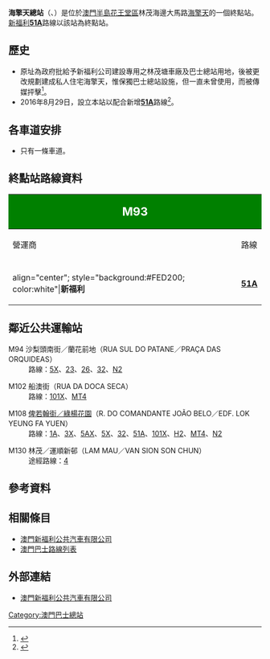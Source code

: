 {{公共汽車總站資訊
|總站名稱             = 海擎天總站
|外文名稱             = THE PRAIA／TERMINAL
|外文語言             = 葡文
|總站通稱             = 
|代表圖像             = THE PRAIA TERMINAL 202110.jpg
|所在地點             = 澳門
|本站編號             = M93
|所在區域             = [[澳門半島|澳門半島]]
|所在分區             = [[花王堂區|花王堂區]]
|所在街道             = 林茂海邊大馬路
|啟用日期             = 2016年8月29日
|關閉日期             = 
|以本站作為總站路線     = '''[[澳門新福利|新福利]]'''：51A
|途經本站路線         = 
|接駁交通工具         = 
|附近主要街道         = 
|附近著名建築物或景點  = [[海擎天|海擎天]]
|備註               = 
|佈局圖             =
|}}

'''海擎天總站'''（{{Lang-pt|'''THE PRAIA／TERMINAL'''}}、{{lang-en|'''The Praia Terminal'''}}）是位於[[澳門半島|澳門半島]][[花王堂區|花王堂區]]林茂海邊大馬路[[海擎天|海擎天]]的一個終點站。[[澳門新福利|新福利]]'''[[澳門巴士51A路線|51A]]'''路線以該站為終點站。

== 歷史 ==
* 原址為政府批給予新福利公司建設專用之林茂塘車廠及巴士總站用地，後被更改規劃建成私人住宅海擎天，惟保獨巴士總站設施，但一直未曾使用，而被傳媒抨擊<ref>{{cite news|title=海擎天巴士站六年未開之謎？|url=http://www.macaodaily.com/html/2016-03/07/content_1073506.htm|publisher=《[[澳門日報|澳門日報]]》|date=2016-03-07|deadurl=yes|archiveurl=https://web.archive.org/web/20170305004722/http://www.macaodaily.com/html/2016-03/07/content_1073506.htm|archivedate=2017-03-05}}</ref>。
* 2016年8月29日，設立本站以配合新增'''[[澳門巴士51A路線|51A]]'''路線<ref>{{cite news |title= 優化北區至離島巴士服務 51A、30X兩路線周一開通 |url= http://www.dsat.gov.mo/bus/tc/bus_news_detail.aspx?a_id=3467 |publisher= [[交通事務局|交通事務局]] |date= 2016-08-27 |accessdate= 2016-08-27 |archive-date= 2016-08-27 |archive-url= https://web.archive.org/web/20160827175400/http://www.dsat.gov.mo/bus/tc/bus_news_detail.aspx?a_id=3467 |dead-url= no }}</ref>。

== 各車道安排 ==
*只有一條車道。

== 終點站路線資料 == 
{| width=100% class="wikitable"
! colspan="2" style="background:green; color:white"|<big><big>M93</big></big>
! colspan="6" style="background:green; color:white"|<big>海擎天總站<br>THE PRAIA／TERMINAL</big>
|-
! 營運商
! 路線
! 出發地
! 目的地
! 途經地點
! 備註
|-
|-
|align="center"; style="background:#FED200; color:white"|'''新福利'''
|align="center"| '''[[澳門巴士51A路線|51A]]'''
|align="center"| '''海擎天'''
|align="center"| [[蝴蝶谷大馬路總站|蝴蝶谷大馬路]]
|
* 筷子基社屋
* [[關閘總站|關閘]]
* [[祐漢|祐漢]]
* [[黑沙環|黑沙環]]
* [[氹仔客運碼頭|氹仔客運碼頭]]
* [[澳門機場總站|澳門機場]]
* [[澳門科技大學|科技大學]]
* [[望德聖母灣大馬路|望德聖母灣]]
* 新城大馬路
|
|}

== 鄰近公共運輸站 ==
; M94 沙梨頭南街／蘭花前地（RUA SUL DO PATANE／PRAÇA DAS ORQUIDEAS）
: 路線：[[澳門巴士5X路線|5X]]、[[澳門巴士23路線|23]]、[[澳門巴士26路線|26]]、[[澳門巴士32路線|32]]、[[澳門巴士N2路線|N2]]

; M102 船澳街（RUA DA DOCA SECA）
: 路線：[[澳門巴士101X路線|101X]]、[[澳門巴士MT4路線|MT4]]

; M108 [[俾若翰街／綠楊花園_(巴士站)|俾若翰街／綠楊花園]]（R. DO COMANDANTE JOÃO BELO／EDF. LOK YEUNG FA YUEN）
:路線：[[澳門巴士1A路線|1A]]、[[澳門巴士3X路線|3X]]、[[澳門巴士5AX路線|5AX]]、[[澳門巴士5X路線|5X]]、[[澳門巴士32路線|32]]、[[澳門巴士51A路線|51A]]、[[澳門巴士101X路線|101X]]、[[澳門巴士H2路線|H2]]、[[澳門巴士MT4路線|MT4]]、[[澳門巴士N2路線|N2]]

; M130 林茂／運順新邨（LAM MAU／VAN SION SON CHUN）
: 途經路線：[[澳門巴士4路線|4]]

== 參考資料 ==
{{reflist}}

== 相關條目 ==
* [[澳門新福利公共汽車有限公司|澳門新福利公共汽車有限公司]]
* [[澳門巴士路線列表|澳門巴士路線列表]]

== 外部連結 ==
*[http://www.transmac.com.mo 澳門新福利公共汽車有限公司] {{Wayback|url=http://www.transmac.com.mo/ |date=20100310023129 }}
{{澳門巴士總站列表}}

[[Category:澳門巴士總站|Category:澳門巴士總站]]